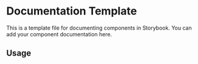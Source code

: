 
<Meta title="Documentation Template" />

# Documentation Template

This is a template file for documenting components in Storybook.
You can add your component documentation here.

## Usage